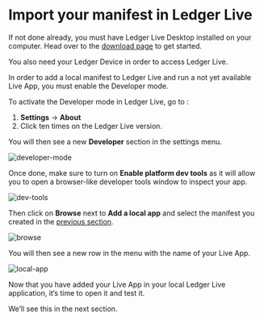 # Import your manifest in Ledger Live

If not done already, you must have Ledger Live Desktop installed on your computer. Head over to the [download page](https://www.ledger.com/ledger-live/download) to get started.

You also need your Ledger Device in order to access Ledger Live.

In order to add a local manifest to Ledger Live and run a not yet available Live App, you must enable the Developer mode.

To activate the Developer mode in Ledger Live, go to :

1. **Settings** -> **About**
2. Click ten times on the Ledger Live version.

You will then see a new **Developer** section in the settings menu.

![developer-mode](./assets/3-1-developer-mode.png)

Once done, make sure to turn on **Enable platform dev tools** as it will allow you to open a browser-like developer tools window to inspect your app.

![dev-tools](./assets/3-2-dev-tools.png)

Then click on **Browse** next to **Add a local app** and select the manifest you created in the [previous section](./manifest.mdx).

![browse](./assets/3-3-browse.png)

You will then see a new row in the menu with the name of your Live App.

![local-app](./assets/3-4-local-app.png)

Now that you have added your Live App in your local Ledger Live application, it’s time to open it and test it.

We’ll see this in the next section.
